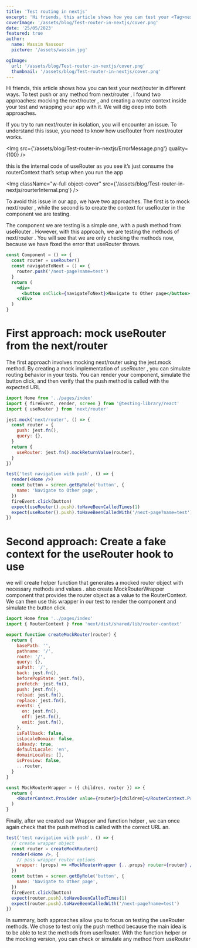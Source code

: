 ```yaml
---
title: 'Test routing in nextjs'
excerpt: 'Hi friends, this article shows how you can test your <Tag>next/router</Tag>  in different ways. To test push or any method from next/router'
coverImage: '/assets/blog/Test-router-in-nextjs/cover.png'
date: '25/05/2023'
featured: true
author:
  name: Wassim Nassour
  picture: '/assets/wassim.jpg'

ogImage:
  url: '/assets/blog/Test-router-in-nextjs/cover.png'
  thumbnail: '/assets/blog/Test-router-in-nextjs/cover.png'
---
```


Hi friends, this article shows how you can test your <Tag>next/router</Tag> in different ways. To test push or any method from <Tag>next/router</Tag> , I found two approaches: mocking the <Tag>next/router</Tag> , and creating a router context inside your test and wrapping your app with it. We will dig deep into both approaches.

If you try to run <Tag>next/router</Tag> in isolation, you will encounter an issue. To understand this issue, you need to know how <Tag>useRouter</Tag> from <Tag>next/router</Tag> works.

<Img
  src={'/assets/blog/Test-router-in-nextjs/ErrorMessage.png'}
  quality={100}
/>

this is the internal code of <Tag>useRouter</Tag> as you see it’s just consume the routerContext that’s setup when you run the app

<Img
  className="w-full object-cover"
  src={'/assets/blog/Test-router-in-nextjs/rourterInternal.png'}
/>

To avoid this issue in our app, we have two approaches. The first is to mock <Tag>next/router</Tag> ,
while the second is to create the context for <Tag>useRouter</Tag> in the component we are testing.

The component we are testing is a simple one, with a push method from <Tag>useRouter</Tag> . However, with this approach, we are testing the methods of <Tag>next/router</Tag> . You will see that we are only checking the methods now, because we have fixed the error that <Tag>useRouter</Tag> throws.

```jsx
const Component = () => {
  const router = useRouter()
  const navigateToNext = () => {
    router.push('/next-page?name=test')
  }
  return (
    <div>
      <button onClick={navigateToNext}>Navigate to Other page</button>
    </div>
  )
}
```

# First approach: mock useRouter from the next/router

The first approach involves mocking <Tag>next/router</Tag> using the <Tag>jest.mock</Tag> method. By creating a mock implementation of <Tag>useRouter</Tag> , you can simulate routing behavior in your tests. You can render your component, simulate the button click, and then verify that the push method is called with the expected URL

```jsx
import Home from '../pages/index'
import { fireEvent, render, screen } from '@testing-library/react'
import { useRouter } from 'next/router'

jest.mock('next/router', () => {
  const router = {
    push: jest.fn(),
    query: {},
  }
  return {
    useRouter: jest.fn().mockReturnValue(router),
  }
})

test('test navigation with push', () => {
  render(<Home />)
  const button = screen.getByRole('button', {
    name: 'Navigate to Other page',
  })
  fireEvent.click(button)
  expect(useRouter().push).toHaveBeenCalledTimes(1)
  expect(useRouter().push).toHaveBeenCalledWith('/next-page?name=test')
})
```

# Second approach: Create a fake context for the useRouter hook to use

we will create helper function that generates a mocked router object with necessary methods and values . also create MockRouterWrapper component that provides the router object as a value to the RouterContext. We can then use this wrapper in our test to render the component and simulate the button click.

```jsx
import Home from '../pages/index'
import { RouterContext } from 'next/dist/shared/lib/router-context'

export function createMockRouter(router) {
  return {
    basePath: '',
    pathname: '/',
    route: '/',
    query: {},
    asPath: '/',
    back: jest.fn(),
    beforePopState: jest.fn(),
    prefetch: jest.fn(),
    push: jest.fn(),
    reload: jest.fn(),
    replace: jest.fn(),
    events: {
      on: jest.fn(),
      off: jest.fn(),
      emit: jest.fn(),
    },
    isFallback: false,
    isLocaleDomain: false,
    isReady: true,
    defaultLocale: 'en',
    domainLocales: [],
    isPreview: false,
    ...router,
  }
}

const MockRouterWrapper = ({ children, router }) => {
  return (
    <RouterContext.Provider value={router}>{children}</RouterContext.Provider>
  )
}
```

Finally, after we created our Wrapper and function helper , we can once again check that the push method is called with the correct URL an.

```jsx
test('test navigation with push', () => {
  // create wrapper object
  const router = createMockRouter()
  render(<Home />, {
    // pass wrapper router options
    wrapper: (props) => <MockRouterWrapper {...props} router={router} />,
  })
  const button = screen.getByRole('button', {
    name: 'Navigate to Other page',
  })
  fireEvent.click(button)
  expect(router.push).toHaveBeenCalledTimes(1)
  expect(router.push).toHaveBeenCalledWith('/next-page?name=test')
})
```

In summary, both approaches allow you to focus on testing the <Tag>useRouter</Tag> methods. We chose to test only the push method because the main idea is to be able to test the methods from userRouter. With the function helper or the mocking version, you can check or simulate any method from useRouter
